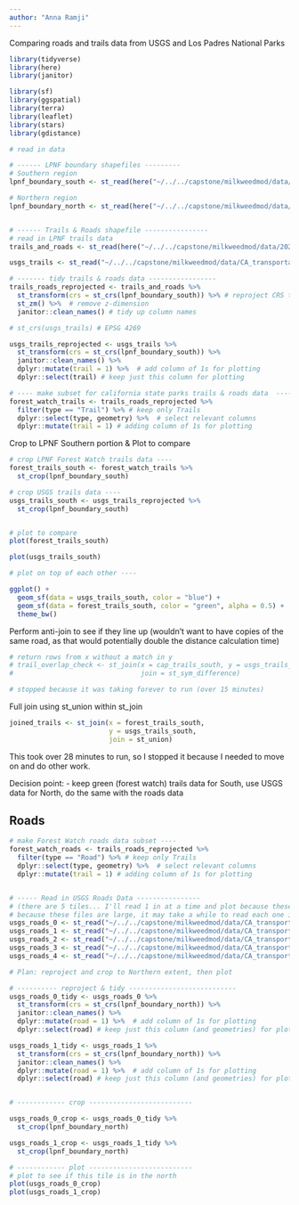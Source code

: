 ```yaml
---
author: "Anna Ramji"
---
```


Comparing roads and trails data from USGS and Los Padres National Parks


```r
library(tidyverse)
library(here)
library(janitor)

library(sf)
library(ggspatial)
library(terra)
library(leaflet)
library(stars)
library(gdistance)
```

```r
# read in data

# ------ LPNF boundary shapefiles ---------
# Southern region
lpnf_boundary_south <- st_read(here("~/../../capstone/milkweedmod/data/lpnf_boundary_data/lpnf_boundary_south/lpnf_boundary_south.shp"))

# Northern region 
lpnf_boundary_north <- st_read(here("~/../../capstone/milkweedmod/data/lpnf_boundary_data/lpnf_boundary_north/lpnf_boundary_north.shp"))


# ------ Trails & Roads shapefile ----------------
# read in LPNF trails data 
trails_and_roads <- st_read(here("~/../../capstone/milkweedmod/data/2023_Regional_Trails_and_Roads_lines/2023_Regional_Trails_and_Roads_lines.shp"))

usgs_trails <- st_read("~/../../capstone/milkweedmod/data/CA_transportation/Trans_TrailSegment.shp")

# ------- tidy trails & roads data -----------------
trails_roads_reprojected <- trails_and_roads %>% 
  st_transform(crs = st_crs(lpnf_boundary_south)) %>% # reproject CRS to EPSG 4326
  st_zm() %>%  # remove z-dimension
  janitor::clean_names() # tidy up column names

# st_crs(usgs_trails) # EPSG 4269

usgs_trails_reprojected <- usgs_trails %>% 
  st_transform(crs = st_crs(lpnf_boundary_south)) %>% 
  janitor::clean_names() %>% 
  dplyr::mutate(trail = 1) %>%  # add column of 1s for plotting
  dplyr::select(trail) # keep just this column for plotting

# ---- make subset for california state parks trails & roads data  ----
forest_watch_trails <- trails_roads_reprojected %>% 
  filter(type == "Trail") %>% # keep only Trails
  dplyr::select(type, geometry) %>%  # select relevant columns
  dplyr::mutate(trail = 1) # adding column of 1s for plotting

```

Crop to LPNF Southern portion & Plot to compare

```r
# crop LPNF Forest Watch trails data ----
forest_trails_south <- forest_watch_trails %>% 
  st_crop(lpnf_boundary_south) 

# crop USGS trails data ----
usgs_trails_south <- usgs_trails_reprojected %>% 
  st_crop(lpnf_boundary_south)


# plot to compare
plot(forest_trails_south)

plot(usgs_trails_south)

# plot on top of each other ----

ggplot() +
  geom_sf(data = usgs_trails_south, color = "blue") +
  geom_sf(data = forest_trails_south, color = "green", alpha = 0.5) +
  theme_bw()

```



Perform anti-join to see if they line up (wouldn't want to have copies of the same road, as that would potentially double the distance calculation time)
```r
# return rows from x without a match in y
# trail_overlap_check <- st_join(x = cap_trails_south, y = usgs_trails_south,
#                                join = st_sym_difference)

# stopped because it was taking forever to run (over 15 minutes)
```

Full join using st_union within st_join

```r
joined_trails <- st_join(x = forest_trails_south,
                         y = usgs_trails_south,
                         join = st_union)

```

This took over 28 minutes to run, so I stopped it because I needed to move on and do other work.

Decision point: 
- keep green (forest watch) trails data for South, use USGS data for North, do the same with the roads data


## Roads 
```r
# make Forest Watch roads data subset ----
forest_watch_roads <- trails_roads_reprojected %>% 
  filter(type == "Road") %>% # keep only Trails
  dplyr::select(type, geometry) %>%  # select relevant columns
  dplyr::mutate(trail = 1) # adding column of 1s for plotting


# ----- Read in USGS Roads Data ----------------
# (there are 5 tiles... I'll read 1 in at a time and plot because these files are rather large) 
# because these files are large, it may take a while to read each one in
usgs_roads_0 <- st_read("~/../../capstone/milkweedmod/data/CA_transportation/Trans_RoadSegment_0.shp")
usgs_roads_1 <- st_read("~/../../capstone/milkweedmod/data/CA_transportation/Trans_RoadSegment_1.shp")
usgs_roads_2 <- st_read("~/../../capstone/milkweedmod/data/CA_transportation/Trans_RoadSegment_2.shp")
usgs_roads_3 <- st_read("~/../../capstone/milkweedmod/data/CA_transportation/Trans_RoadSegment_3.shp")
usgs_roads_4 <- st_read("~/../../capstone/milkweedmod/data/CA_transportation/Trans_RoadSegment_4.shp")

# Plan: reproject and crop to Northern extent, then plot

# ---------- reproject & tidy ---------------------------
usgs_roads_0_tidy <- usgs_roads_0 %>% 
  st_transform(crs = st_crs(lpnf_boundary_north)) %>% 
  janitor::clean_names() %>% 
  dplyr::mutate(road = 1) %>%  # add column of 1s for plotting
  dplyr::select(road) # keep just this column (and geometries) for plotting

usgs_roads_1_tidy <- usgs_roads_1 %>% 
  st_transform(crs = st_crs(lpnf_boundary_north)) %>% 
  janitor::clean_names() %>% 
  dplyr::mutate(road = 1) %>%  # add column of 1s for plotting
  dplyr::select(road) # keep just this column (and geometries) for plotting


# ------------ crop --------------------------

usgs_roads_0_crop <- usgs_roads_0_tidy %>% 
  st_crop(lpnf_boundary_north)

usgs_roads_1_crop <- usgs_roads_1_tidy %>% 
  st_crop(lpnf_boundary_north)

# ------------ plot --------------------------
# plot to see if this tile is in the north
plot(usgs_roads_0_crop)
plot(usgs_roads_1_crop)
```

